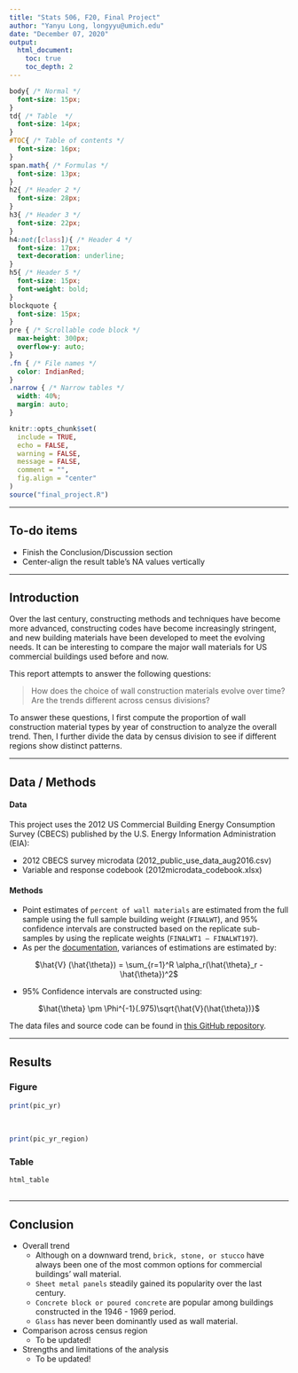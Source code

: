 ```yaml
---
title: "Stats 506, F20, Final Project"
author: "Yanyu Long, longyyu@umich.edu"
date: "December 07, 2020"
output: 
  html_document:
    toc: true
    toc_depth: 2
---
```


```css
body{ /* Normal */
  font-size: 15px;
}
td{ /* Table  */
  font-size: 14px;
}
#TOC{ /* Table of contents */
  font-size: 16px;
}
span.math{ /* Formulas */
  font-size: 13px;
}
h2{ /* Header 2 */
  font-size: 28px;
}
h3{ /* Header 3 */
  font-size: 22px;
}
h4:not([class]){ /* Header 4 */
  font-size: 17px;
  text-decoration: underline;
}
h5{ /* Header 5 */
  font-size: 15px;
  font-weight: bold;
}
blockquote {
  font-size: 15px;
}
pre { /* Scrollable code block */
  max-height: 300px;
  overflow-y: auto;
}
.fn { /* File names */
  color: IndianRed;
}
.narrow { /* Narrow tables */
  width: 40%;
  margin: auto; 
}
```


```r
knitr::opts_chunk$set(
  include = TRUE, 
  echo = FALSE,
  warning = FALSE, 
  message = FALSE,
  comment = "",
  fig.align = "center"
)
source("final_project.R")
```

****

## To-do items

*  Finish the Conclusion/Discussion section
*  Center-align the result table's NA values vertically

****

## Introduction

Over the last century, constructing methods and techniques have become more advanced, constructing codes have become increasingly stringent, and new building materials have been developed to meet the evolving needs. It can be interesting to compare the major wall materials for US commercial buildings used before and now.  

This report attempts to answer the following questions:  

> How does the choice of wall construction materials evolve over time? Are the trends different across census divisions?  
  
To answer these questions, I first compute the proportion of wall construction material types by year of construction to analyze the overall trend. 
Then, I further divide the data by census division to see if different regions show distinct patterns.  

****

## Data / Methods

#### Data

This project uses the 2012 US Commercial Building Energy Consumption Survey (CBECS) published by the U.S. Energy Information Administration (EIA): 

*  2012 CBECS survey microdata ([2012_public_use_data_aug2016.csv]{.fn})
*  Variable and response codebook ([2012microdata_codebook.xlsx]{.fn})

#### Methods

*  Point estimates of `percent of wall materials` are estimated from the full sample using the full sample building weight (`FINALWT`), and 95% confidence intervals are constructed based on the replicate sub-samples by using the replicate weights (`FINALWT1 – FINALWT197`). 
*  As per the [documentation](https://www.eia.gov/consumption/commercial/data/2012/pdf/user_guide_public_use_aug2016.pdf), variances of estimations are estimated by:  

<center>
$\hat{V} (\hat{\theta}) = \sum_{r=1}^R \alpha_r(\hat{\theta}_r - \hat{\theta})^2$
</center>
  
*  95% Confidence intervals are constructed using:  
    
<center>
$\hat{\theta} \pm \Phi^{-1}(.975)\sqrt{\hat{V}(\hat{\theta})}$
</center>
  

The data files and source code can be found in [this GitHub repository](https://github.com/longyyu/Stats506_FinalProj).

****

## Results {.tabset .tabset-pills}

### Figure

```r
print(pic_yr)
```

<br>

```r
print(pic_yr_region)
```

### Table

```r
html_table
```

## {- .unlisted .unnumbered}

****

## Conclusion

*  Overall trend
    * Although on a downward trend, `brick, stone, or stucco` have always been one of the most common options for commercial buildings' wall material. 
    * `Sheet metal panels` steadily gained its popularity over the last century. 
    * `Concrete block or poured concrete` are popular among buildings constructed in the 1946 - 1969 period.
    * `Glass` has never been dominantly used as wall material. 
*  Comparison across census region
    * [To be updated!]{.fn} 
*  Strengths and limitations of the analysis
    * [To be updated!]{.fn} 

